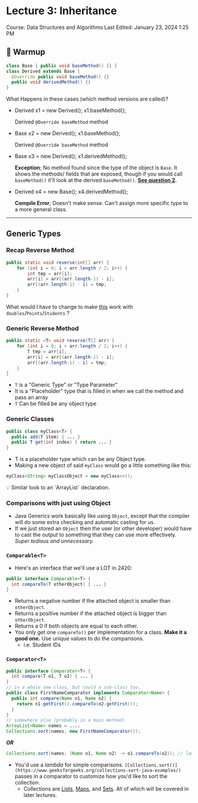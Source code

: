 # Lecture 3: Inheritance

Course: Data Structures and Algorithms
Last Edited: January 23, 2024 1:25 PM

## 🤔 Warmup

```java
class Base { public void baseMethod() {} }
class Derived extends Base {
  @Override public void baseMethod() {}
  public void derivedMethod() {}
}
```

What Happens in these cases (which method versions are called)?

- Derived x1 = new Derived(); x1.baseMethod();
    
    Derived `@Override baseMethod` method
    
- Base x2 = new Derived(); x1.baseMethod();
    
    Derived `@Override baseMethod` method
    
- Base x3 = new Derived(); x1.derivedMethod();
    
    **Exception**; No method found since the type of the object is `Base`. It shows the methods/ fields that are exposed, though if you would call `baseMethod()` it'll look at the derived `baseMethod()`. **[See question 2](https://www.notion.so/Lecture-3-Inheritance-8ddeeca0f4674c0b9e4e79dbfe3f8855?pvs=21).**
    
- Derived x4 = new Base(); x4.derivedMethod();
    
    **Compile Error**; Doesn't make sense. Can't assign more specific type to a more general class.
    

---

## Generic Types

### Recap Reverse Method

```java
public static void reverse(int[] arr) {
    for (int i = 0; i < arr.length / 2; i++) {
        int tmp = arr[i];
        arr[i] = arr[(arr.length-1) - i];
        arr[(arr.length-1) - i] = tmp;
    }
}
```

What would I have to change to make [this](https://www.notion.so/Lecture-2-Parameter-Passing-c0c3e37a83a0495bb03822d6a1f225f3?pvs=21) work with `doubles`/`Points`/`Students` ?

### Generic Reverse Method

```java
public static <T> void reverse(T[] arr) {
    for (int i = 0; i < arr.length / 2; i++) {
        T tmp = arr[i];
        arr[i] = arr[(arr.length-1) - i];
        arr[(arr.length-1) - i] = tmp;
    }
}
```

- `T` is a "Generic Type" or "Type Parameter"
- It is a "Placeholder" type that is filled in when we call the method and pass an array
- `T` Can be filled be any object type

### Generic Classes

```java
public class myClass<T> {
  public add(T item) { ... }
  public T get(int index) { return ... }
}
```

- T is a placeholder type which can be any Object type.
- Making a new object of said `myClass` would go a little something like this:

```java
myClass<String> myClassObject = new myClass<>();
```

<aside>
💡 Similar look to an `ArrayList` declaration.

</aside>

### Comparisons with just using Object

- Java Generics work basically like using `Object`, except that the compiler will do some extra checking and automatic casting for us.
- If we just stored an `Object` then the user (or other developer) would have to cast the output to something that they can use more effectively. *Super tedious and unnecessary.*

### `Comparable<T>`

- Here's an interface that we'll use a LOT in 2420:

```java
public interface Comparable<T> {
  int compareTo(T otherObject) { ... }
}
```

- Returns a negative number if the attached object is smaller than `otherObject`.
- Returns a positive number if the attached object is bigger than `otherObject`.
- Returns a 0 if both objects are equal to each other.
- You only get one `compareTo()` per implementation for a class. **Make it a good one.** Use unique values to do the comparisons.
    - i.e. Student IDs

### `Comparator<T>`

```java
public interface Comparator<T> {
  int compare(T o1, T o2) { ... }
}
// in a whole new class, but could a sub-class too.
public class FirstNameComparator implements Comparator<Name> {
  public int compare(Name n1, Name n2) {
    return n1.getFirst().compareTo(n2.getFirst());
  }
}
// somewhere else (probably in a main method)
ArrayList<Name> names = ...;
Collections.sort(names, new FirstNameComparator());
```

***OR***

```java
Collections.sort(names, (Name o1, Name o2) -> o1.compareTo(o2)); // lambda
```

- You'd use a *lambda* for simple comparisons. `[Collections.sort()](https://www.geeksforgeeks.org/collections-sort-java-examples/)` passes in a comparator to customize how you'd like to sort the collection.
    - Collections are [Lists](https://docs.oracle.com/javase/8/docs/api/java/util/List.html), [Maps](https://docs.oracle.com/javase/8/docs/api/java/util/Map.html), and [Sets](https://docs.oracle.com/javase/8/docs/api/java/util/Set.html). All of which will be covered in later lectures.